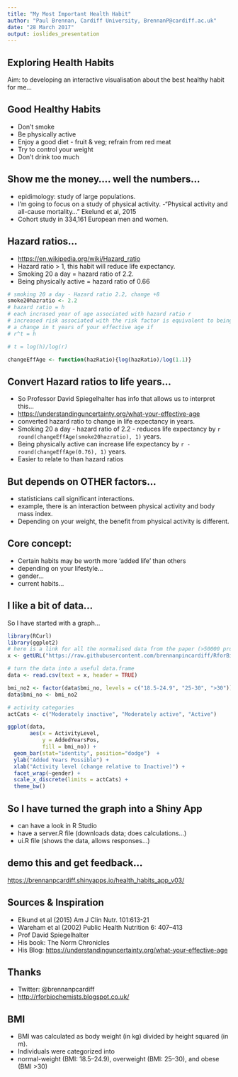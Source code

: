 ```yaml
---
title: "My Most Important Health Habit"
author: "Paul Brennan, Cardiff University, BrennanP@cardiff.ac.uk"
date: "28 March 2017"
output: ioslides_presentation
---
```


## Exploring Health Habits

Aim: to developing an interactive visualisation about the best healthy habit for me... 


## Good Healthy Habits
- Don't smoke
- Be physically active
- Enjoy a good diet - fruit & veg; refrain from red meat 
- Try to control your weight
- Don't drink too much

## Show me the money.... well the numbers...
- epidimology: study of large populations. 
- I'm going to focus on a study of physical activity.
-"Physical activity and all-cause mortality..." Ekelund et al, 2015
- Cohort study in 334,161 European men and women. 

## Hazard ratios...
- <https://en.wikipedia.org/wiki/Hazard_ratio>
- Hazard ratio > 1, this habit will reduce life expectancy. 
- Smoking 20 a day = hazard ratio of 2.2. 
- Being physically active = hazard ratio of 0.66

```r
# smoking 20 a day - Hazard ratio 2.2, change +8
smoke20hazratio <- 2.2
# hazard ratio = h
# each incrased year of age associated with hazard ratio r 
# increased risk associated with the risk factor is equivalent to being
# a change in t years of your effective age if
# r^t = h

# t = log(h)/log(r)

changeEffAge <- function(hazRatio){log(hazRatio)/log(1.1)}
```

## Convert Hazard ratios to life years... 
- So Professor David Spiegelhalter has info that allows us to interpret this...  
- <https://understandinguncertainty.org/what-your-effective-age>
- converted hazard ratio to change in life expectancy in years. 
- Smoking 20 a day - hazard ratio of 2.2 - reduces life expectancy by `r round(changeEffAge(smoke20hazratio), 1)` years. 
- Being physically active can increase life expectancy by `r -round(changeEffAge(0.76), 1)` years.
- Easier to relate to than hazard ratios

## But depends on OTHER factors... 
- statisticians call significant interactions.
- example, there is an interaction between physical activity and body mass index. 
- Depending on your weight, the benefit from physical activity is different. 

## Core concept:
- Certain habits may be worth more 'added life' than others 
- depending on your lifestyle...
- gender...
- current habits...

## I like a bit of data...
So I have started with a graph...

```r
library(RCurl)
library(ggplot2)
# here is a link for all the normalised data from the paper (>50000 probes) 
x <- getURL("https://raw.githubusercontent.com/brennanpincardiff/RforBiochemists/master/data/exercise_hzRatio2.csv")

# turn the data into a useful data.frame
data <- read.csv(text = x, header = TRUE)

bmi_no2 <- factor(data$bmi_no, levels = c("18.5-24.9", "25-30", ">30"))
data$bmi_no <- bmi_no2

# activity categories
actCats <- c("Moderately inactive", "Moderately active", "Active")

ggplot(data,
       aes(x = ActivityLevel,
           y = AddedYearsPos,
           fill = bmi_no)) +
  geom_bar(stat="identity", position="dodge")  +
  ylab("Added Years Possible") +
  xlab("Activity level (change relative to Inactive)") +
  facet_wrap(~gender) +
  scale_x_discrete(limits = actCats) + 
  theme_bw()

```

## So I have turned the graph into a Shiny App
- can have a look in R Studio
- have a server.R file  (downloads data; does calculations...)
- ui.R file   (shows the data, allows responses...)

## demo this and get feedback...
<https://brennanpcardiff.shinyapps.io/health_habits_app_v03/>



## Sources & Inspiration
- Elkund et al (2015) Am J Clin Nutr. 101:613-21
- Wareham et al (2002) Public Health Nutrition 6: 407–413
- Prof David Spiegelhalter
- His book: The Norm Chronicles
- His Blog: <https://understandinguncertainty.org/what-your-effective-age>

## Thanks
- Twitter: @brennanpcardiff
- <http://rforbiochemists.blogspot.co.uk/>


## BMI
- BMI was calculated as body weight (in kg) divided by height squared (in m).
- Individuals were categorized into 
- normal-weight (BMI: 18.5–24.9), overweight (BMI: 25–30), and obese (BMI >30)
